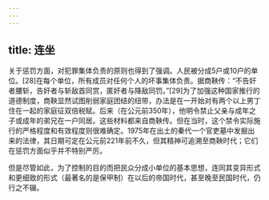```yaml
---
---
---
```

title: 连坐
---



关于惩罚方面，对犯罪集体负责的原则也得到了强调。人民被分成5户或10户的单位。[28]在每个单位，所有成员对任何个人的坏事集体负责。据商鞅传：“不告奸者腰斩，告奸者与斩敌首同赏，匿奸者与降敌同罚。”[29]为了加强这种国家推行的道德制度，商鞅显然试图削弱家庭团结的纽带，办法是在一开始对有两个以上男丁住在一起的家庭征双倍税赋。后来（在公元前350年），他明令禁止父亲与成年之子或成年的弟兄在一户同居。这些材料都来自商鞅传。但在当时，这个禁令实际施行的严格程度和有效程度则很难确定。1975年在出土的秦代一个官吏墓中发掘出来的法律，其日期可定在公元前221年前不久，但其精神可追溯至商鞅时代；它们在惩罚方面似乎并不特别严厉。

但是尽管如此，为了控制的目的而把民众分成小单位的基本思想，连同其变异形式和更细致的形式（最著名的是保甲制）在以后的帝国时代，甚至晚至民国时代，仍行之不辍。